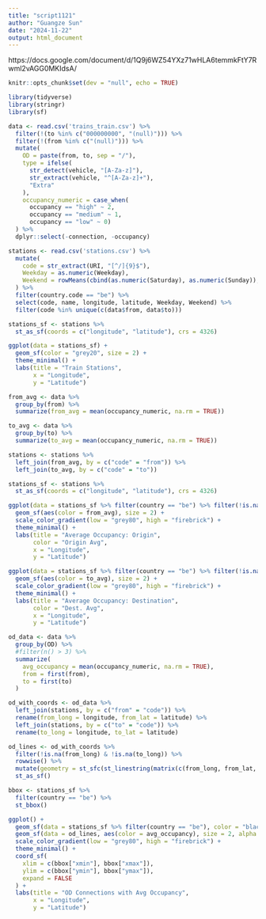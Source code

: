 ```yaml
---
title: "script1121"
author: "Guangze Sun"
date: "2024-11-22"
output: html_document
---
```


https://docs.google.com/document/d/1Q9j6WZ54YXz71wHLA6temmkFtY7Rwml2vAGG0MKIdsA/

```r
knitr::opts_chunk$set(dev = "null", echo = TRUE)
```

```r
library(tidyverse)
library(stringr)
library(sf)
```

```r
data <- read.csv('trains_train.csv') %>% 
  filter(!(to %in% c("000000000", "(null)"))) %>% 
  filter(!(from %in% c("(null)"))) %>%
  mutate(
    OD = paste(from, to, sep = "/"),
    type = ifelse(
      str_detect(vehicle, "[A-Za-z]"),
      str_extract(vehicle, "^[A-Za-z]+"),
      "Extra"
    ),
    occupancy_numeric = case_when(
      occupancy == "high" ~ 2,
      occupancy == "medium" ~ 1,
      occupancy == "low" ~ 0)
  ) %>%
  dplyr::select(-connection, -occupancy)
```

```r
stations <- read.csv('stations.csv') %>%
  mutate(
    code = str_extract(URI, "[^/]{9}$"),
    Weekday = as.numeric(Weekday),
    Weekend = rowMeans(cbind(as.numeric(Saturday), as.numeric(Sunday)), na.rm = TRUE) 
  ) %>%
  filter(country.code == "be") %>% 
  select(code, name, longitude, latitude, Weekday, Weekend) %>% 
  filter(code %in% unique(c(data$from, data$to)))

stations_sf <- stations %>%
  st_as_sf(coords = c("longitude", "latitude"), crs = 4326)

ggplot(data = stations_sf) +
  geom_sf(color = "grey20", size = 2) +
  theme_minimal() +
  labs(title = "Train Stations",
       x = "Longitude",
       y = "Latitude")
```

```r
from_avg <- data %>%
  group_by(from) %>%
  summarize(from_avg = mean(occupancy_numeric, na.rm = TRUE))

to_avg <- data %>%
  group_by(to) %>%
  summarize(to_avg = mean(occupancy_numeric, na.rm = TRUE))

stations <- stations %>%
  left_join(from_avg, by = c("code" = "from")) %>%
  left_join(to_avg, by = c("code" = "to"))

stations_sf <- stations %>%
  st_as_sf(coords = c("longitude", "latitude"), crs = 4326)

ggplot(data = stations_sf %>% filter(country == "be") %>% filter(!is.na(from_avg))) +
  geom_sf(aes(color = from_avg), size = 2) +  
  scale_color_gradient(low = "grey80", high = "firebrick") +
  theme_minimal() +
  labs(title = "Average Occupancy: Origin",
       color = "Origin Avg",
       x = "Longitude",
       y = "Latitude")

ggplot(data = stations_sf %>% filter(country == "be") %>% filter(!is.na(to_avg))) +
  geom_sf(aes(color = to_avg), size = 2) +  
  scale_color_gradient(low = "grey80", high = "firebrick") +
  theme_minimal() +
  labs(title = "Average Occupancy: Destination",
       color = "Dest. Avg",
       x = "Longitude",
       y = "Latitude")
```

```r
od_data <- data %>%
  group_by(OD) %>%
  #filter(n() > 3) %>%  
  summarize(
    avg_occupancy = mean(occupancy_numeric, na.rm = TRUE),
    from = first(from),
    to = first(to)
  )

od_with_coords <- od_data %>%
  left_join(stations, by = c("from" = "code")) %>%
  rename(from_long = longitude, from_lat = latitude) %>%
  left_join(stations, by = c("to" = "code")) %>%
  rename(to_long = longitude, to_lat = latitude)

od_lines <- od_with_coords %>%
  filter(!is.na(from_long) & !is.na(to_long)) %>%  
  rowwise() %>%
  mutate(geometry = st_sfc(st_linestring(matrix(c(from_long, from_lat, to_long, to_lat), ncol = 2, byrow = TRUE)), crs = 4326)) %>%
  st_as_sf()

bbox <- stations_sf %>%
  filter(country == "be") %>%
  st_bbox()

ggplot() +
  geom_sf(data = stations_sf %>% filter(country == "be"), color = "black", size = 2) +
  geom_sf(data = od_lines, aes(color = avg_occupancy), size = 2, alpha = 0.7) +  
  scale_color_gradient(low = "grey80", high = "firebrick") +
  theme_minimal() +
  coord_sf(
    xlim = c(bbox["xmin"], bbox["xmax"]),
    ylim = c(bbox["ymin"], bbox["ymax"]),
    expand = FALSE
  ) +
  labs(title = "OD Connections with Avg Occupancy",
       x = "Longitude",
       y = "Latitude")


```